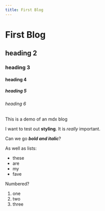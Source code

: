 ```yaml
---
title: First Blog
---
```


# First Blog

## heading 2
### heading 3
#### heading 4
##### heading 5
###### heading 6

This is a demo of an mdx blog

I want to test out **styling**. It is _really_ important.

Can we go _**bold and italic**_?

As well as lists:
- these
- are
- my
- fave

Numbered?
1. one
2. two
3. three
